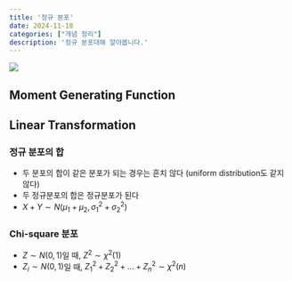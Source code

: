 ```yaml
---
title: '정규 분포'
date: 2024-11-18
categories: ["개념 정리"]
description: '정규 분포대해 알아봅니다.'
---
```


![](/img/stat-thumb.jpg){.post-thumbnail}

## Moment Generating Function




## Linear Transformation

### 정규 분포의 합

- 두 분포의 합이 같은 분포가 되는 경우는 흔치 않다 (uniform distribution도 같지 않다)
- 두 정규분포의 합은 정규분포가 된다
- $X + Y \sim N(μ_1 + μ_2, σ_1^2 + σ_2^2)$

### Chi-square 분포

- $Z \sim N(0,1)$일 때, $Z^2 \sim χ^2(1)$
- $Z_i \sim N(0,1)$일 때, $Z_1^2 + Z_2^2 + ...  + Z_n^2 \sim χ^2(n)$
